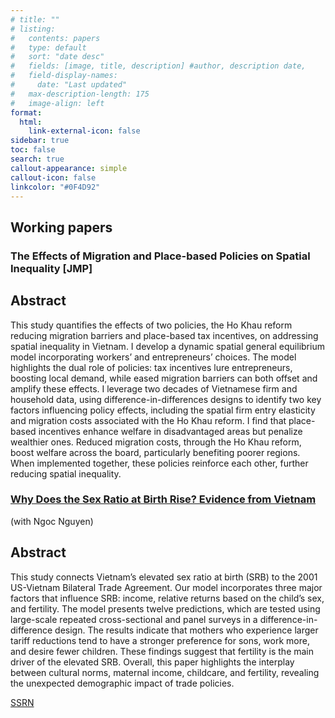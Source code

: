 ```yaml
---
# title: ""
# listing:
#   contents: papers
#   type: default
#   sort: "date desc"
#   fields: [image, title, description] #author, description date, 
#   field-display-names:
#     date: "Last updated"
#   max-description-length: 175
#   image-align: left
format:
  html:
    link-external-icon: false
sidebar: true
toc: false 
search: true
callout-appearance: simple
callout-icon: false
linkcolor: "#0F4D92"
---
```


## Working papers

### The Effects of Migration and Place-based Policies on Spatial Inequality \[JMP\]

::: {.callout-caution collapse="true"}
## Abstract

This study quantifies the effects of two policies, the Ho Khau reform reducing migration barriers and place-based tax incentives, on addressing spatial inequality in Vietnam. I develop a dynamic spatial general equilibrium model incorporating workers' and entrepreneurs' choices. The model highlights the dual role of policies: tax incentives lure entrepreneurs, boosting local demand, while eased migration barriers can both offset and amplify these effects. I leverage two decades of Vietnamese firm and household data, using difference-in-differences designs to identify two key factors influencing policy effects, including the spatial firm entry elasticity and migration costs associated with the Ho Khau reform. I find that place-based incentives enhance welfare in disadvantaged areas but penalize wealthier ones. Reduced migration costs, through the Ho Khau reform, boost welfare across the board, particularly benefiting poorer regions. When implemented together, these policies reinforce each other, further reducing spatial inequality.

<!-- [Download Full Paper (PDF)](www.example.com/link-to-pdf) -->

<!-- #### Press Coverage -->

<!-- 1. [Title of Press Coverage 1](link-to-press-coverage-1) -->

<!-- 2. [Title of Press Coverage 2](link-to-press-coverage-2) -->

<!-- 3. [Title of Press Coverage 3](link-to-press-coverage-3) -->
:::

### [Why Does the Sex Ratio at Birth Rise? Evidence from Vietnam](https://papers.ssrn.com/sol3/papers.cfm?abstract_id=4582123)

(with Ngoc Nguyen)

::: {.callout-caution collapse="true"}
## Abstract

This study connects Vietnam's elevated sex ratio at birth (SRB) to the 2001 US-Vietnam Bilateral Trade Agreement. Our model incorporates three major factors that influence SRB: income, relative returns based on the child's sex, and fertility. The model presents twelve predictions, which are tested using large-scale repeated cross-sectional and panel surveys in a difference-in-difference design. The results indicate that mothers who experience larger tariff reductions tend to have a stronger preference for sons, work more, and desire fewer children. These findings suggest that fertility is the main driver of the elevated SRB. Overall, this paper highlights the interplay between cultural norms, maternal income, childcare, and fertility, revealing the unexpected demographic impact of trade policies.


[SSRN](https://papers.ssrn.com/sol3/papers.cfm?abstract_id=4582123)

:::


